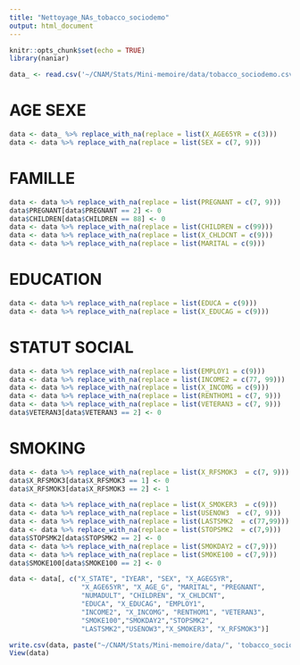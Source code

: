 ```yaml
---
title: "Nettoyage_NAs_tobacco_sociodemo"
output: html_document
---
```


```r
knitr::opts_chunk$set(echo = TRUE)
library(naniar)
```

```r
data_ <- read.csv('~/CNAM/Stats/Mini-memoire/data/tobacco_sociodemo.csv')
```

# AGE SEXE

```r
data <- data_ %>% replace_with_na(replace = list(X_AGE65YR = c(3)))
data <- data %>% replace_with_na(replace = list(SEX = c(7, 9)))
```

# FAMILLE

```r
data <- data %>% replace_with_na(replace = list(PREGNANT = c(7, 9)))
data$PREGNANT[data$PREGNANT == 2] <- 0
data$CHILDREN[data$CHILDREN == 88] <- 0
data <- data %>% replace_with_na(replace = list(CHILDREN = c(99)))
data <- data %>% replace_with_na(replace = list(X_CHLDCNT = c(9)))
data <- data %>% replace_with_na(replace = list(MARITAL = c(9)))
```

# EDUCATION

```r
data <- data %>% replace_with_na(replace = list(EDUCA = c(9)))
data <- data %>% replace_with_na(replace = list(X_EDUCAG = c(9)))
```

# STATUT SOCIAL

```r
data <- data %>% replace_with_na(replace = list(EMPLOY1 = c(9)))
data <- data %>% replace_with_na(replace = list(INCOME2 = c(77, 99)))
data <- data %>% replace_with_na(replace = list(X_INCOMG = c(9)))
data <- data %>% replace_with_na(replace = list(RENTHOM1 = c(7, 9)))
data <- data %>% replace_with_na(replace = list(VETERAN3 = c(7, 9)))
data$VETERAN3[data$VETERAN3 == 2] <- 0
```

# SMOKING

```r
data <- data %>% replace_with_na(replace = list(X_RFSMOK3  = c(7, 9)))
data$X_RFSMOK3[data$X_RFSMOK3 == 1] <- 0
data$X_RFSMOK3[data$X_RFSMOK3 == 2] <- 1

data <- data %>% replace_with_na(replace = list(X_SMOKER3  = c(9)))
data <- data %>% replace_with_na(replace = list(USENOW3  = c(7, 9)))
data <- data %>% replace_with_na(replace = list(LASTSMK2  = c(77,99)))
data <- data %>% replace_with_na(replace = list(STOPSMK2  = c(7,9)))
data$STOPSMK2[data$STOPSMK2 == 2] <- 0
data <- data %>% replace_with_na(replace = list(SMOKDAY2 = c(7,9)))
data <- data %>% replace_with_na(replace = list(SMOKE100 = c(7,9)))
data$SMOKE100[data$SMOKE100 == 2] <- 0
```


```r
data <- data[, c("X_STATE", "IYEAR", "SEX", "X_AGEG5YR",
                  "X_AGE65YR", "X_AGE_G", "MARITAL", "PREGNANT", 
                  "NUMADULT", "CHILDREN", "X_CHLDCNT", 
                  "EDUCA", "X_EDUCAG", "EMPLOY1", 
                  "INCOME2", "X_INCOMG", "RENTHOM1", "VETERAN3", 
                  "SMOKE100","SMOKDAY2","STOPSMK2",
                  "LASTSMK2","USENOW3","X_SMOKER3", "X_RFSMOK3")]
```


```r
write.csv(data, paste("~/CNAM/Stats/Mini-memoire/data/", 'tobacco_sociodemo2.csv',sep = ''))
View(data)
```

